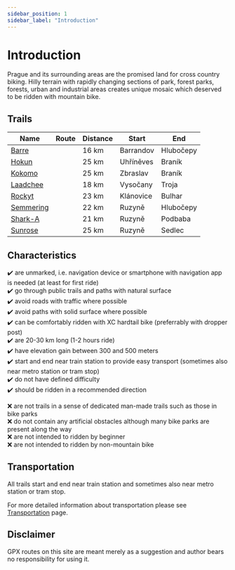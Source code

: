 ```yaml
---
sidebar_position: 1
sidebar_label: "Introduction"
---
```


# Introduction

Prague and its surrounding areas are the promised land for cross country biking.
Hilly terrain with rapidly changing sections of park, forest parks, forests, urban and industrial areas creates unique mosaic which deserved to be ridden with mountain bike.

## Trails

| Name | Route | Distance | Start | End |
| --- | --- | --- | --- | --- |
| [Barre](trails/barre) | <TrailRouteLink id="barre"></TrailRouteLink> | 16 km | Barrandov | Hlubočepy |
| [Hokun](trails/hokun) | <TrailRouteLink id="hokun"></TrailRouteLink> | 25 km | Uhříněves | Braník |
| [Kokomo](trails/kokomo) | <TrailRouteLink id="kokomo"></TrailRouteLink> | 25 km | Zbraslav | Braník |
| [Laadchee](trails/laadchee) | <TrailRouteLink id="laadchee"></TrailRouteLink> | 18 km | Vysočany | Troja |
| [Rockyt](trails/rockyt) | <TrailRouteLink id="rockyt"></TrailRouteLink> | 23 km | Klánovice | Bulhar |
| [Semmering](trails/semmering) | <TrailRouteLink id="semmering"></TrailRouteLink> | 22 km | Ruzyně | Hlubočepy |
| [Shark-A](trails/shark-a) | <TrailRouteLink id="shark-a"></TrailRouteLink> | 21 km | Ruzyně | Podbaba |
| [Sunrose](trails/sunrose) | <TrailRouteLink id="sunrose"></TrailRouteLink> | 25 km | Ruzyně | Sedlec |

## Characteristics

✔️ are unmarked, i.e. navigation device or smartphone with navigation app is needed (at least for first ride) <br />
✔️ go through public trails and paths with natural surface <br />
✔️ avoid roads with traffic where possible <br />
✔️ avoid paths with solid surface where possible <br />
✔️ can be comfortably ridden with XC hardtail bike (preferrably with dropper post) <br />
✔️ are 20-30 km long (1-2 hours ride) <br />
✔️ have elevation gain between 300 and 500 meters <br />
✔️ start and end near train station to provide easy transport (sometimes also near metro station or tram stop) <br />
✔️ do not have defined difficulty <br />
✔️ should be ridden in a recommended direction

❌ are not trails in a sense of dedicated man-made trails such as those in bike parks <br />
❌ do not contain any artificial obstacles although many bike parks are present along the way <br />
❌ are not intended to ridden by beginner <br />
❌ are not intended to ridden by non-mountain bike <br />

## Transportation

All trails start and end near train station and sometimes also near metro station or tram stop.

For more detailed information about transportation please see [Transportation](transportation/overview) page.

## Disclaimer

GPX routes on this site are meant merely as a suggestion and author bears no responsibility for using it.

